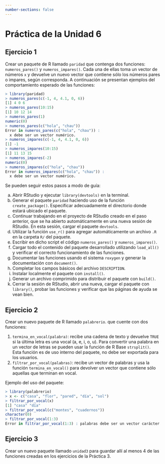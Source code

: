 ```yaml
---
number-sections: false
---
```


```{=latex}
\thispagestyle{primerapagina}
```

# Práctica de la Unidad 6

## Ejercicio 1

Crear un paquete de R llamado `paridad` que contenga dos funciones: `numeros_pares()` y `numeros_impares()`. Cada una de ellas toma un vector de números `x` y devuelve un nuevo vector que contiene sólo los números pares o impares, según corresponda. A continuación se presentan ejemplos del comportamiento esperado de las funciones:

```r
> library(paridad)
> numeros_pares(c(-1, 4, 4.1, 0, 6))
[1] 4 0 6
> numeros_pares(10:15)
[1] 10 12 14
> numeros_pares(1)
numeric(0)
> numeros_pares(c("hola", "chau"))
Error in numeros_pares(c("hola", "chau")) : 
  x debe ser un vector numérico.
> numeros_impares(c(-1, 4, 4.1, 0, 6))
[1] -1
> numeros_impares(10:15)
[1] 11 13 15
> numeros_impares(-2)
numeric(0)
> numeros_impares(c("hola", "chau"))
Error in numeros_impares(c("hola", "chau")) : 
  x debe ser un vector numérico.
```

Se pueden seguir estos pasos a modo de guía:

a. Abrir RStudio y ejecutar `library(devtools)` en la terminal.
b. Generar el paquete `paridad` haciendo uso de la función `create_package()`. Especificar adecuadamente el directorio donde estará ubicado el paquete.
c. Continuar trabajando en el proyecto de RStudio creado en el paso anterior, que se ha abierto automáticamente en una nueva sesión de RStudio. En esta sesión, cargar el paquete `devtools`.
d. Utilizar la función `use_r()` para agregar automáticamente un archivo `.R` en la carpeta `R/` del paquete.
d. Escribir en dicho script el código `numeros_pares()` y `numeros_impares()`. 
e. Cargar todo el contenido del paquete desarrollado utilizando `load_all()` y verificar el correcto funcionamiento de las funciones.
f. Documentar las funciones usando el sistema `roxygen` y generar la documentación con `document()`.
g. Completar los campos básicos del archivo `DESCRIPTION`.
h. Instalar localmente el paquete con `install()`.
i. Generar un archivo comprimido para distribuir el paquete con `build()`.
j. Cerrar la sesión de RStudio, abrir una nueva, cargar el paquete con `library()`, probar las funciones y verificar que las páginas de ayuda se vean bien.

## Ejercicio 2

Crear un nuevo paquete de R llamado `palabrerio`. que cuente con dos funciones:

1. `termina_en_vocal(palabra)`: recibe una cadena de texto y devuelve `TRUE` si la última letra es una vocal (a, e, i, o, u). Para convertir una palabra en un vector de letras se pueden usar la función de R Base `strsplit()`. Esta función es de uso interno del paquete, no debe ser exportada para los usuarios.
2. `filtrar_por_vocal(palabras)`: recibe un vector de palabras y usa la función `termina_en_vocal()` para devolver un vector que contiene sólo aquellas que terminan en vocal.

Ejemplo del uso del paquete:

```r
> library(palabrerio)
> x <- c("casa", "flor", "pared", "día", "sol")
> filtrar_por_vocal(x)
[1] "casa" "día" 
> filtrar_por_vocal(c("montes", "cuadernos"))
character(0)
> filtrar_por_vocal(1:3)
Error in filtrar_por_vocal(1:3) : palabras debe ser un vector carácter.
```

## Ejercicio 3

Crear un nuevo paquete llamado `unidad3` para guardar allí al menos 4 de las funciones creadas en los ejercicios de la Práctica 3.
